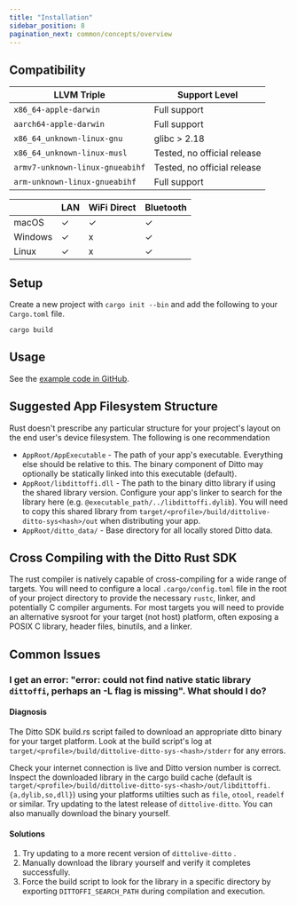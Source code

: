```yaml
---
title: "Installation"
sidebar_position: 8
pagination_next: common/concepts/overview
---
```


## Compatibility

| LLVM Triple | Support Level |
|---|---|
| `x86_64-apple-darwin` | Full support |
| `aarch64-apple-darwin` | Full support |
| `x86_64_unknown-linux-gnu` | glibc > 2.18 |
| `x86_64_unknown-linux-musl` | Tested, no official release |
| `armv7-unknown-linux-gnueabihf` | Tested, no official release |
| `arm-unknown-linux-gnueabihf` | Full support |

|  | LAN | WiFi Direct | Bluetooth |
|---|---| ---|---|
macOS | ✓ | ✓ | ✓ |
Windows | ✓ | x | ✓ |
Linux | ✓ | x | ✓ |

## Setup

Create a new project with `cargo init --bin` and add the following to your `Cargo.toml` file.

<InstallCode framework="rustsdk" />

```console
cargo build
```

## Usage

See the [example code in GitHub](https://github.com/getditto/samples/tree/main/rs).

## Suggested App Filesystem Structure

Rust doesn't prescribe any particular structure for your project's layout on the end user's device filesystem. The following is one recommendation

* `AppRoot/AppExecutable` - The path of your app's executable. Everything else should be relative to this. The binary component of Ditto may optionally be statically linked into this executable (default).
* `AppRoot/libdittoffi.dll` -  The path to the binary ditto library if using the shared library version. Configure your app's linker to search for the library here (e.g. `@executable_path/../libdittoffi.dylib`). You will need to copy this shared library from `target/<profile>/build/dittolive-ditto-sys<hash>/out` when distributing your app.
* `AppRoot/ditto_data/` - Base directory for all locally stored Ditto data.


## Cross Compiling with the Ditto Rust SDK

The rust compiler is natively capable of cross-compiling for a wide range of targets. You will need to configure a local `.cargo/config.toml` file in the root of your project directory to provide the necessary `rustc`, linker, and potentially C compiler arguments. For most targets you will need to provide an alternative sysroot for your target (not host) platform, often exposing a POSIX C library, header files, binutils, and a linker.

## Common Issues

### I get an error: "error: could not find native static library `dittoffi`, perhaps an -L flag is missing". What should I do?

#### Diagnosis
The Ditto SDK build.rs script failed to download an appropriate ditto binary for your target platform.  Look at the build script's log at `target/<profile>/build/dittolive-ditto-sys-<hash>/stderr` for any errors.

Check your internet connection is live and Ditto version number is correct. Inspect the downloaded library in the cargo build cache (default is `target/<profile>/build/dittolive-ditto-sys-<hash>/out/libdittoffi.{a,dylib,so,dll}`) using your platforms utilties such as `file`, `otool`, `readelf` or similar. Try updating to the latest release of `dittolive-ditto`. You can also manually download the binary yourself.


#### Solutions

1. Try updating to a more recent version of `dittolive-ditto` .
2. Manually download the library yourself and verify it completes successfully.
3. Force the build script to look for the library in a specific directory by exporting `DITTOFFI_SEARCH_PATH` during compilation and execution.
